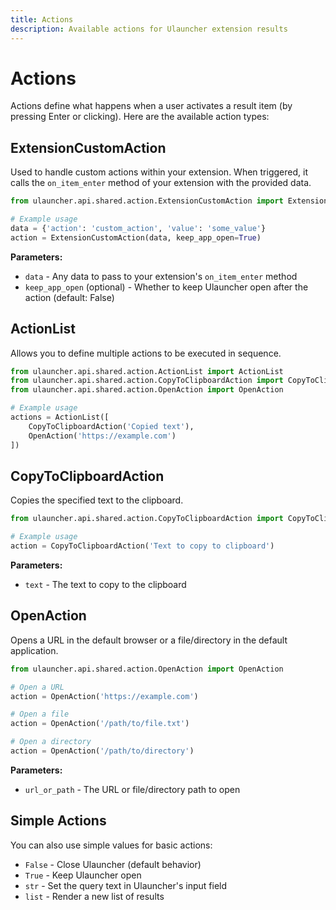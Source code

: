 ```yaml
---
title: Actions
description: Available actions for Ulauncher extension results
---
```


# Actions

Actions define what happens when a user activates a result item (by pressing Enter or clicking). Here are the available action types:

## ExtensionCustomAction

Used to handle custom actions within your extension. When triggered, it calls the `on_item_enter` method of your extension with the provided data.

```python
from ulauncher.api.shared.action.ExtensionCustomAction import ExtensionCustomAction

# Example usage
data = {'action': 'custom_action', 'value': 'some_value'}
action = ExtensionCustomAction(data, keep_app_open=True)
```

**Parameters:**
- `data` - Any data to pass to your extension's `on_item_enter` method
- `keep_app_open` (optional) - Whether to keep Ulauncher open after the action (default: False)

## ActionList

Allows you to define multiple actions to be executed in sequence.

```python
from ulauncher.api.shared.action.ActionList import ActionList
from ulauncher.api.shared.action.CopyToClipboardAction import CopyToClipboardAction
from ulauncher.api.shared.action.OpenAction import OpenAction

# Example usage
actions = ActionList([
    CopyToClipboardAction('Copied text'),
    OpenAction('https://example.com')
])
```

## CopyToClipboardAction

Copies the specified text to the clipboard.

```python
from ulauncher.api.shared.action.CopyToClipboardAction import CopyToClipboardAction

# Example usage
action = CopyToClipboardAction('Text to copy to clipboard')
```

**Parameters:**
- `text` - The text to copy to the clipboard

## OpenAction

Opens a URL in the default browser or a file/directory in the default application.

```python
from ulauncher.api.shared.action.OpenAction import OpenAction

# Open a URL
action = OpenAction('https://example.com')

# Open a file
action = OpenAction('/path/to/file.txt')

# Open a directory
action = OpenAction('/path/to/directory')
```

**Parameters:**
- `url_or_path` - The URL or file/directory path to open

## Simple Actions

You can also use simple values for basic actions:

- `False` - Close Ulauncher (default behavior)
- `True` - Keep Ulauncher open
- `str` - Set the query text in Ulauncher's input field
- `list` - Render a new list of results